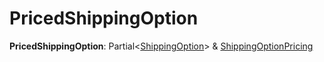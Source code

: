 
# PricedShippingOption

 **PricedShippingOption**: Partial&#60;[ShippingOption](../classes/medusa.ShippingOption.mdx)&#62; & [ShippingOptionPricing](medusa.ShippingOptionPricing.mdx)
